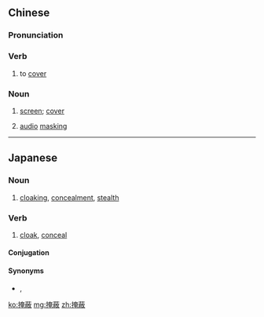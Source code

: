 ==Chinese==
{{zh-forms}}

===Pronunciation===
{{zh-pron
|m=yǎnbì
|c=jim2 bai3
|mn=qz,xm,zz:iám-pè
|cat=v,n
}}

===Verb===
{{zh-verb}}

# {{lb|zh|usually|military}} to [[cover]]

===Noun===
{{zh-noun}}

# [[screen]]; [[cover]]
# {{lb|zh|physics}} [[audio]] [[masking]]

----

==Japanese==
{{ja-kanjitab|えん|へい|k2=ぺい|yomi=on}}

===Noun===
{{ja-noun|えんぺい}}

# [[cloaking]], [[concealment]], [[stealth]]

===Verb===
{{ja-verb-suru|tr=trans|えんぺい}}

# [[cloak]], [[conceal]]

====Conjugation====
{{ja-suru|えんぺい}}

====Synonyms====
* {{sense|stealth}} {{ja-r|隠密|おんみつ}}, {{ja-r|隠密|いんみつ}}

[[ko:掩蔽]]
[[mg:掩蔽]]
[[zh:掩蔽]]